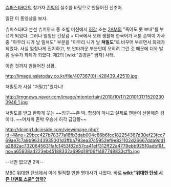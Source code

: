 [[슈퍼스타K2]]의 참가자 [[존박]]의 실수를 바탕으로 만들어진 신조어.

일단 이 동영상을 보자.
{{{#!html
<object type='application/x-shockwave-flash' id='0t_a3qDTuN8$' width='482px' height='390px' align='middle' classid='clsid:d27cdb6e-ae6d-11cf-96b8-444553540000' codebase='http://fpdownload.macromedia.com/pub/shockwave/cabs/flash/swflash.cab#version=9,0,0,0'><param name='movie' value='http://flvs.daum.net/flvPlayer.swf?vid=0t_a3qDTuN8$' /><param name='allowScriptAccess' value='always' /><param name='allowFullScreen' value='true' /><param name='bgcolor' value='#000000' /><param name='wmode' value='opaque' /><embed src='http://flvs.daum.net/flvPlayer.swf?vid=0t_a3qDTuN8$' width='482px' height='390px' allowScriptAccess='always' type='application/x-shockwave-flash' allowFullScreen='true' bgcolor='#000000' ></embed></object>
}}}

슈퍼스타K2 본선 슈퍼위크 중 조별 미션에서 [[허각]] 조는 [[2AM]]의 "죽어도 못 보내"를 부르게 되었다. 그러나 엄청난 긴장감 + 미국에서 오래 생활해 한국어가 서툰 존박이 가사 중 "아무리 니가 날 밀쳐도" 부분을 "아무리 니가 날 '''쳐밀도'''"로 바꾸어 부르면서 화제가 되었다. 사실 엄청나게 진지하고, 또 안타까운 부분인데 오히려 그런 것 때문에 더욱 발음 실수가 화제가 되었다. 제2의 [wiki:"민경훈" 쌈자] 사태.

이런 것까지 만들어진 상황.

http://image.asiatoday.co.kr/file/407367(0)-428439_42510.jpg

쳐밀도가 사실 "쳐밀刀"였다니!

http://imgnews.naver.com/image/mtentertain/2010/10/17/2010101715202303946_1.jpg

쳐밀도를 받고 환하게 웃는 ~~빙구~~존 박.
합성이 아니고 실제로 팬들이 선물해준 검이다. ~~어차피 존박 우승에 허각 급당황~~


http://dcimg1.dcinside.com/viewimage.php?id=4&no=29bcc427b78377a16fb3dab004c86b6fcc182254367d30ef23fcc769ae7c7a9b96343935001d3ffba793ea37c5952ef9e821102d26667dda9dd1a2882ac7320645631fafc1453f82d57ca41eff312ff22a4779ebb92510adbf&f_no=a65938ad223eb45188332a699d18f06f1487748833cffb.jpg

--너만 없으면 2억--

[[MBC]] [[위대한 탄생]]에서 이에 필적할 만한 명대사가 나왔다. 바로 '''[[wiki:"위대한 탄생 시즌 1/멘토 스쿨" 앙까?]]'''
